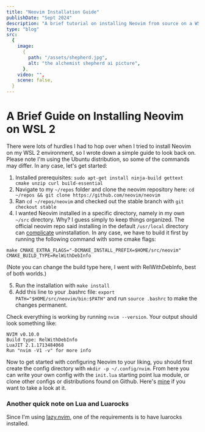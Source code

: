 ```yaml
---
title: "Neovim Installation Guide"
publishDate: "Sept 2024"
description: "A brief tutorial on installing Neovim from source on a WSL 2 environment running the Ubuntu distribution"
type: "blog"
src:
  {
    image:
      {
        path: "/assets/shepherd.jpg",
        alt: "the alchemist shepherd ai picture",
      },
    video: "",
    scene: false,
  }
---
```


# A Brief Guide on Installing Neovim on WSL 2

There were lots of hurdles I had to hop over when I tried to install Neovim on my WSL 2 environment, so I wrote down a simple guide to look back on. Please note I'm using the Ubuntu distribution, so some of the commands may differ. In any case, let's get started:

1. Installed prerequisites: `sudo apt-get install ninja-build gettext cmake unzip curl build-essential`
2. Navigate to my `~/repos` folder and clone the neovim repository here: `cd ~/repos && git clone https://github.com/neovim/neovim`
3. Ran `cd ~/repos/neovim` and checked out the stable branch with `git checkout stable`
4. I wanted Neovim installed in a specific directory, namely in my own `~/src` directory. Why? I guess simply to keep things organized. The official neovim repo said installing in the default `/usr/local` directory can [complicate](https://github.com/neovim/neovim/blob/master/INSTALL.md#install-from-source) uninstallation. In any case, we have to build it first by running the following command with some cmake flags:

`make CMAKE_EXTRA_FLAGS="-DCMAKE_INSTALL_PREFIX=$HOME/src/neovim" CMAKE_BUILD_TYPE=RelWithDebInfo`

(Note you can change the build type here, I went with RelWithDebInfo, best of both worlds.)

5. Run the installation with `make install`
6. Add this line to your .bashrc file: `export PATH="$HOME/src/neovim/bin:$PATH"`
   and run `source .bashrc` to make the changes permanent.

Check everything is working by running `nvim --version`. Your output should look something like:

```
NVIM v0.10.0
Build type: RelWithDebInfo
LuaJIT 2.1.1713484068
Run "nvim -V1 -v" for more info
```

Now to get started with configuring Neovim to your liking, you should first create the config directory with `mkdir -p ~/.config/nvim`. From here you can write your own config with the `init.lua` starting point lua module, or clone other configs or distributions found on Github. Here's [mine](https://github.com/isai7710/darksaber-nvim) if you want to take a look at it.

### Another quick note on Lua and Luarocks

Since I'm using [lazy.nvim](https://www.lazyvim.org/), one of the requirements is to have luarocks installed.
